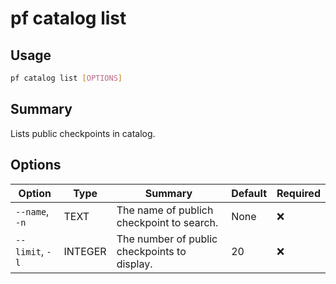 # pf catalog list

## Usage

```bash
pf catalog list [OPTIONS]
```

## Summary

Lists public checkpoints in catalog.

## Options

| Option | Type | Summary | Default | Required |
|--------|------|---------|---------|----------|
| `--name`, `-n` | TEXT | The name of publich checkpoint to search. | None | ❌ |
| `--limit`, `-l` | INTEGER | The number of public checkpoints to display. | 20 | ❌ |
